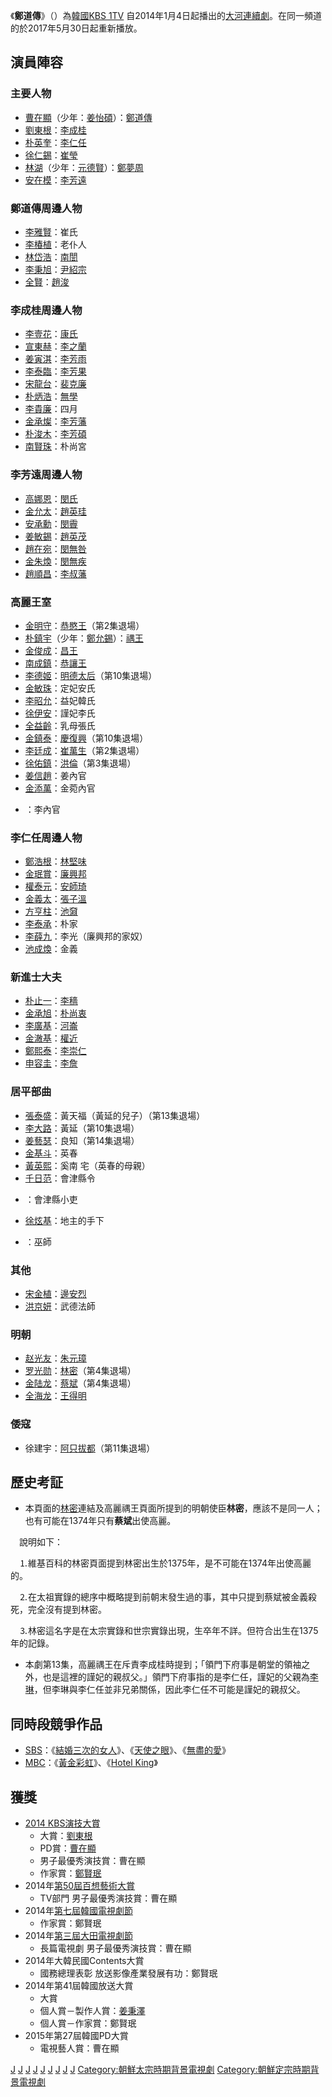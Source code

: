 {{Otheruses|鄭道傳|subject=KBS所製作的大河連續劇|other=同名历史人物}}
{{Unreferenced|time=2014-01-04T03:29:18+00:00}}
{{Infobox Television
| show_name         = 鄭道傳
| original_name      = {{lang|ko|정도전}}
| image                = [[File:Jeong-do_Jeon.jpg|250px]]
| caption              = 
| genre                = 
| format               = 
| creator              = 
| developer            = 
| writer               = [[鄭賢珉|鄭賢珉]]
| director             = [[姜秉澤|姜秉澤]]、李在勳
| creative_director    = 
| presenter            = 
| starring             = [[曹在顯|曹在顯]]、[[劉東根|劉東根]]、[[朴英奎|朴英奎]]<br />[[徐仁錫|徐仁錫]]、[[林湖|林湖]]
| slogan               =  
| theme_song           = 
| opentheme            =  
| endtheme             = 
| composer             = 
| country              = {{KOR}}
| language             = [[韓語|韓語]]
| num_episodes         = 50
| runtime              = 約60分鐘（含廣告）
| company              = [[韓國放送公社|KBS]]
| executive_producer   = 金亨日
| distributor          = 
| channel              = [[KBS第1頻道|KBS1]] 
| first_run            = {{KOR}}
| first_aired          = {{start date|2014|1|4}}
| last_aired           = {{end date|2014|6|29}}
| related              = 
| website              = http://www.kbs.co.kr/drama/jeongdojeon/
| imdb_id              = 5133042
}}
《'''鄭道傳'''》（{{lang-ko|정도전}}）為[[韓國|韓國]][[KBS第1頻道|KBS 1TV]] 自2014年1月4日起播出的[[KBS大河連續劇|大河連續劇]]。在同一頻道的{{link-ko|UHD 名品歷史館|UHD 명품역사관}}於2017年5月30日起重新播放。

== 演員陣容 ==
=== 主要人物 ===
*[[曹在顯|曹在顯]]（少年：[[姜怡碩|姜怡碩]]）：[[鄭道傳|鄭道傳]]
*[[劉東根|劉東根]]：[[李成桂|李成桂]]
*[[朴英奎|朴英奎]]：[[李仁任|李仁任]]
*[[徐仁錫|徐仁錫]]：[[崔瑩|崔瑩]]
*[[林湖|林湖]]（少年：[[元德賢|元德賢]]）：[[鄭夢周|鄭夢周]]
*[[安在模|安在模]]：[[李芳遠|李芳遠]]
=== 鄭道傳周邊人物 ===
*[[李雅賢|李雅賢]]：崔氏
*[[李椿植|李椿植]]：老仆人
*[[林岱浩|林岱浩]]：[[南誾|南誾]]
*[[李秉旭|李秉旭]]：[[尹紹宗|尹紹宗]]
*[[全賢|全賢]]：[[趙浚|趙浚]]

=== 李成桂周邊人物 ===
*[[李壹花|李壹花]]：[[神德王后|康氏]]
*[[宣東赫|宣東赫]]：[[李之蘭|李之蘭]]
*[[姜寅淇|姜寅淇]]：[[鎮安大君|李芳雨]]
*[[李泰臨|李泰臨]]：[[朝鮮定宗|李芳果]]
*[[宋龍台|宋龍台]]：[[裴克廉|裴克廉]]
*[[朴炳浩|朴炳浩]]：[[無學|無學]]
*[[李貴廉|李貴廉]]：四月
*[[金承燦|金承燦]]：[[撫安大君|李芳藩]]
*[[朴浚木|朴浚木]]：[[宜安大君|李芳碩]]
*[[南賢珠|南賢珠]]：朴尚宮

=== 李芳遠周邊人物 ===
*[[姜世貞|高娜恩]]：[[元敬王后|閔氏]]
*[[金允太|金允太]]：[[趙英珪|趙英珪]]
*[[安承勳|安承勳]]：[[閔霽|閔霽]]
*[[姜敏錫|姜敏錫]]：[[趙英茂|趙英茂]]
*[[趙在宛|趙在宛]]：[[閔無咎|閔無咎]]
*[[金朱煥|金朱煥]]：[[閔無疾|閔無疾]]
*[[趙順昌|趙順昌]]：[[李叔藩|李叔藩]]
=== 高麗王室 ===
*[[金明守|金明守]]：[[恭愍王|恭愍王]]（第2集退場）
*[[朴鎮宇|朴鎮宇]]（少年：[[鄭允錫|鄭允錫]]）：[[高麗禑王|禑王]]
*[[金俊成|金俊成]]：[[高麗昌王|昌王]]
*[[南成鎮|南成鎮]]：[[高麗恭讓王|恭讓王]]
*[[李德姬|李德姬]]：[[恭元王后|明德太后]]（第10集退場）
*[[金敏珠|金敏珠]]：定妃安氏
*[[李昭允|李昭允]]：益妃韓氏
*[[徐伊安|徐伊安]]：謹妃李氏
*[[全益齡|全益齡]]：乳母張氏
*[[金鎮泰|金鎮泰]]：[[慶復興|慶復興]]（第10集退場）
*[[李廷成|李廷成]]：[[崔萬生|崔萬生]]（第2集退場）
*[[徐佑鎮|徐佑鎮]]：[[洪倫|洪倫]]（第3集退場）
*[[姜信趙|姜信趙]]：姜內官
*[[金添萬|金添萬]]：金菀內官
*{{link-ko|金泰亨 (演員)|김태형 (배우)|金泰亨}}：李內官

=== 李仁任周邊人物 ===
*[[鄭浩根|鄭浩根]]：[[林堅味|林堅味]]
*[[金珉賞|金珉賞]]：[[廉興邦|廉興邦]]
*[[權泰元|權泰元]]：[[安師琦|安師琦]]
*[[金義太|金義太]]：[[張子溫|張子溫]]
*[[方亨柱|方亨柱]]：[[池奫|池奫]]
*[[李泰承|李泰承]]：朴家
*[[李薛九|李薛九]]：李光（廉興邦的家奴）
*[[池成煥|池成煥]]：金義

=== 新進士大夫 ===
*[[朴止一|朴止一]]：[[李穡|李穡]]
*[[金承旭|金承旭]]：[[朴尚衷|朴尚衷]]
*[[李廣基|李廣基]]：[[河崙|河崙]]
*[[金澈基|金澈基]]：[[權近|權近]]
*[[鄭熙泰|鄭熙泰]]：[[李崇仁|李崇仁]]
*[[申容圭|申容圭]]：[[李詹|李詹]]
=== 居平部曲 ===
*[[張泰盛|張泰盛]]：黃天福（黃延的兒子）（第13集退場）
*[[李大路|李大路]]：黃延（第10集退場）
*[[姜藝瑟|姜藝瑟]]：良知（第14集退場）
*[[金基斗|金基斗]]：英春
*[[黃英熙|黃英熙]]：奚南 宅（英春的母親）
*[[千日范|千日范]]：會津縣令
*{{link-ko|利旻 (演員)|리민 (배우)|利旻}}：會津縣小吏
*[[徐炫基|徐炫基]]：地主的手下
*{{link-ko|朴忠善|박충선}}：巫師

=== 其他 ===
*[[宋金植|宋金植]]：[[邊安烈|邊安烈]]
*[[洪京妍|洪京妍]]：武德法師

=== 明朝 ===
*[[赵光友|赵光友]]：[[朱元璋|朱元璋]]
*[[罗光勋|罗光勋]]：[[林密|林密]]（第4集退場）
*[[金陆龙|金陆龙]]：[[蔡斌（明朝）|蔡斌]]（第4集退場）
*[[全海龙|全海龙]]：[[王得明|王得明]]

=== 倭寇 ===
*徐建宇：[[阿只拔都|阿只拔都]]（第11集退場）

== 歷史考証 ==
*本頁面的[[林密|林密]]連結及高麗禑王頁面所提到的明朝使臣'''林密'''，應該不是同一人；也有可能在1374年只有'''蔡斌'''出使高麗。
　說明如下：

　⒈維基百科的林密頁面提到林密出生於1375年，是不可能在1374年出使高麗的。

　⒉在太祖實錄的總序中概略提到前朝末發生過的事，其中只提到蔡斌被金義殺死，完全沒有提到林密。

　⒊林密這名字是在太宗實錄和世宗實錄出現，生卒年不詳。但符合出生在1375年的記錄。

*本劇第13集，高麗禑王在斥責李成桂時提到；「領門下府事是朝堂的領袖之外，也是這裡的謹妃的親叔父。」領門下府事指的是李仁任，謹妃的父親為[[李琳_(高麗)|李琳]]，但李琳與李仁任並非兄弟關係，因此李仁任不可能是謹妃的親叔父。

== 同時段競爭作品 ==
*[[SBS_(韓國)|SBS]]：《[[結婚三次的女人|結婚三次的女人]]》、《[[天使之眼|天使之眼]]》、《[[無盡的愛_(2014年電視劇)|無盡的愛]]》
*[[文化廣播_(韓國)|MBC]]：《[[黃金彩虹|黃金彩虹]]》、《[[Hotel_King|Hotel King]]》

== 獲獎 ==
*[[2014_KBS演技大賞|2014 KBS演技大賞]]
**大賞：[[劉東根|劉東根]]
**PD賞：[[曹在顯|曹在顯]]
**男子最優秀演技賞：曹在顯
**作家賞：[[鄭賢珉|鄭賢珉]]
*2014年[[第50屆百想藝術大賞|第50屆]][[百想藝術大賞|百想藝術大賞]]
**TV部門 男子最優秀演技賞：曹在顯
*2014年[[韓國電視劇節#第七屆（2014年）|第七屆]][[韓國電視劇節|韓國電視劇節]]
**作家賞：鄭賢珉
*2014年[[大田電視劇節#第三屆|第三屆]][[大田電視劇節|大田電視劇節]]
**長篇電視劇 男子最優秀演技賞：曹在顯
*2014年大韓民國Contents大賞
**國務總理表彰 放送影像產業發展有功：鄭賢珉
*2014年第41屆韓國放送大賞
**大賞
**個人賞－製作人賞：[[姜秉澤|姜秉澤]]
**個人賞－作家賞：鄭賢珉
*2015年第27屆韓國PD大賞
**電視藝人賞：曹在顯

{{電視節目的變遷
|電視台= {{KOR}} [[KBS第1頻道|KBS1]]
|播放檔次= [[KBS大河連續劇|大河劇]]
|節目名稱= 鄭道傳<br />（2014年1月4日 - 2014年6月29日）
|上一節目= [[大王之夢|大王之夢]]<br>（2012年9月8日 - 2013年6月9日）
|下一節目= [[懲毖錄_(電視劇)|懲毖錄]]<br>（2015年2月14日 - 2015年8月2日）
}}
{{電視節目的變遷
|電視台= {{TWN}} [[JET綜合台|JET綜合台]]
|播放檔次= 星期一至五 18:00 - 19:00
|節目名稱= 鄭道傳<br />（2018年8月20日 - 2018年11月11日）
|上一節目= [[女王的教室_(韓國電視劇)|女王的教室]]<br />（2018年7月17日 - 2018年8月17日）
|下一節目= [[懲毖錄_(電視劇)|懲毖錄]]<br />（2018年11月12日 - 2019年1月28日）
}}
{{KBS大河連續劇}}
{{南韓古裝/年代電視劇}}
{{2014年南韓古裝/年代電視劇}}
{{2018年台灣播出之韓劇}}

[[Category:2014年韓國電視劇集|J]]
[[Category:高麗背景電視劇|J]]
[[Category:朝鮮太祖時期背景電視劇|J]]
[[Category:漢城府背景電視劇|J]]
[[Category:全羅北道背景作品|J]]
[[Category:全羅南道背景作品|J]]
[[Category:慶尚北道背景作品|J]]
[[Category:忠清北道背景作品|J]]
[[Category:濟州特別自治道背景作品|J]]
[[Category:朝鮮太宗時期背景電視劇|Category:朝鮮太宗時期背景電視劇]]
[[Category:朝鮮定宗時期背景電視劇|Category:朝鮮定宗時期背景電視劇]]